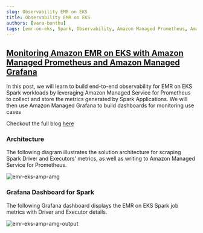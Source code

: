 ```yaml
---
slug: Observability EMR on EKS
title: Observability EMR on EKS
authors: [vara-bonthu]
tags: [emr-on-eks, Spark, Observability, Amazon Managed Prometheus, Amazon Managed Grafana]
---
```


## [Monitoring Amazon EMR on EKS with Amazon Managed Prometheus and Amazon Managed Grafana](https://aws.amazon.com/blogs/mt/monitoring-amazon-emr-on-eks-with-amazon-managed-prometheus-and-amazon-managed-grafana/)

In this post, we will learn to build end-to-end observability for EMR on EKS Spark workloads by leveraging Amazon Managed Service for Prometheus to collect and store the metrics generated by Spark Applications. We will then use Amazon Managed Grafana to build dashboards for monitoring use cases

Checkout the full blog [here](https://aws.amazon.com/blogs/mt/monitoring-amazon-emr-on-eks-with-amazon-managed-prometheus-and-amazon-managed-grafana/)

### Architecture
The following diagram illustrates the solution architecture for scraping Spark Driver and Executors’ metrics, as well as writing to Amazon Managed Service for Prometheus.

![emr-eks-amp-amg](./emr-eks-amp-amg.png)

### Grafana Dashboard for Spark
The following Grafana dashboard displays the EMR on EKS Spark job metrics with Driver and Executor details.

![emr-eks-amp-amg-output](./emr-eks-amp-amg-output.png)
